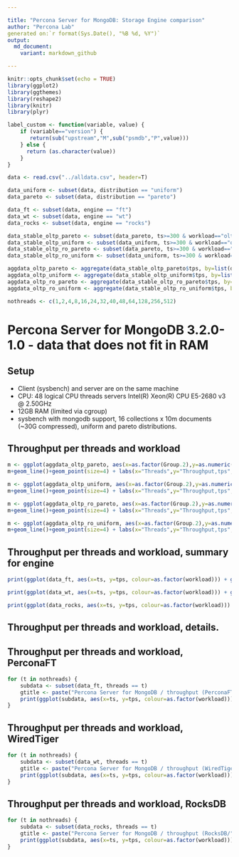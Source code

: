 ```yaml
---

title: "Percona Server for MongoDB: Storage Engine comparison"
author: "Percona Lab"
generated on:`r format(Sys.Date(), "%B %d, %Y")`
output:
  md_document:
    variant: markdown_github

---
```


```r
knitr::opts_chunk$set(echo = TRUE)
library(ggplot2)
library(ggthemes)
library(reshape2)
library(knitr)
library(plyr)

label_custom <- function(variable, value) {
    if (variable=="version") {
       return(sub("upstream","M",sub("psmdb","P",value)))
    } else {
      return (as.character(value))
    }
}

data <- read.csv("../alldata.csv", header=T)

data_uniform <- subset(data, distribution == "uniform")
data_pareto <- subset(data, distribution == "pareto")

data_ft <- subset(data, engine == "ft")
data_wt <- subset(data, engine == "wt")
data_rocks <- subset(data, engine == "rocks")

data_stable_oltp_pareto <- subset(data_pareto, ts>=300 & workload=="oltp")
data_stable_oltp_uniform <- subset(data_uniform, ts>=300 & workload=="oltp")
data_stable_oltp_ro_pareto <- subset(data_pareto, ts>=300 & workload=="oltp_ro")
data_stable_oltp_ro_uniform <- subset(data_uniform, ts>=300 & workload=="oltp_ro")

aggdata_oltp_pareto <- aggregate(data_stable_oltp_pareto$tps, by=list(data_stable_oltp_pareto$engine, data_stable_oltp_pareto$user_provided_threads), FUN=mean, na.rm=TRUE)
aggdata_oltp_uniform <- aggregate(data_stable_oltp_uniform$tps, by=list(data_stable_oltp_uniform$engine, data_stable_oltp_uniform$user_provided_threads), FUN=mean, na.rm=TRUE)
aggdata_oltp_ro_pareto <- aggregate(data_stable_oltp_ro_pareto$tps, by=list(data_stable_oltp_ro_pareto$engine, data_stable_oltp_ro_pareto$user_provided_threads), FUN=mean, na.rm=TRUE)
aggdata_oltp_ro_uniform <- aggregate(data_stable_oltp_ro_uniform$tps, by=list(data_stable_oltp_ro_uniform$engine, data_stable_oltp_ro_uniform$user_provided_threads), FUN=mean, na.rm=TRUE)

nothreads <- c(1,2,4,8,16,24,32,40,48,64,128,256,512)

```
# Percona Server for MongoDB 3.2.0-1.0 - data that does not fit in RAM 

## Setup

* Client (sysbench) and server are on the same machine
* CPU: 48 logical CPU threads servers Intel(R) Xeon(R) CPU E5-2680 v3 @ 2.50GHz
* 12GB RAM (limited via cgroup)
* sysbench with mongodb support, 16 collections x 10m documents (~30G compressed), uniform and pareto distributions. 

## Throughput per threads and workload

```r

m <- ggplot(aggdata_oltp_pareto, aes(x=as.factor(Group.2),y=as.numeric(aggdata_oltp_pareto$x),color=as.factor(Group.1),group=Group.1))
m+geom_line()+geom_point(size=4) + labs(x="Threads",y="Throughput,tps",title="sysbench OLTP - Pareto")+scale_color_tableau(name="Engine & Version")+scale_y_continuous(breaks=extended_range_breaks()(rbind(0,data_stable_oltp_pareto$tps)),labels = scales::comma)+theme(axis.text.x  = element_text(angle=45, vjust=0.5))+theme_bw() + theme(panel.grid = element_line(colour="#010101",size=1), panel.background = element_rect(colour="#000000"), plot.background = element_rect(colour="#000000"), strip.background = element_rect(colour="#010101"), text=element_text(size=50), strip.text=element_text(size=60))

m <- ggplot(aggdata_oltp_uniform, aes(x=as.factor(Group.2),y=as.numeric(aggdata_oltp_uniform$x),color=as.factor(Group.1),group=Group.1))
m+geom_line()+geom_point(size=4) + labs(x="Threads",y="Throughput,tps",title="sysbench OLTP - Uniform")+scale_color_tableau(name="Engine & Version")+scale_y_continuous(breaks=extended_range_breaks()(rbind(0,data_stable_oltp_uniform$tps)),labels = scales::comma)+theme(axis.text.x  = element_text(angle=45, vjust=0.5))+theme_bw() + theme(panel.grid = element_line(colour="#010101",size=1), panel.background = element_rect(colour="#000000"), plot.background = element_rect(colour="#000000"), strip.background = element_rect(colour="#010101"), text=element_text(size=50), strip.text=element_text(size=60))

m <- ggplot(aggdata_oltp_ro_pareto, aes(x=as.factor(Group.2),y=as.numeric(aggdata_oltp_ro_pareto$x),color=as.factor(Group.1),group=Group.1))
m+geom_line()+geom_point(size=4) + labs(x="Threads",y="Throughput,tps",title="sysbench OLTP read only - Pareto")+scale_color_tableau(name="Engine & Version")+scale_y_continuous(breaks=extended_range_breaks()(rbind(0,data_stable_oltp_ro_pareto$tps)),labels = scales::comma)+theme(axis.text.x  = element_text(angle=45, vjust=0.5))+theme_bw() + theme(panel.grid = element_line(colour="#010101",size=1), panel.background = element_rect(colour="#000000"), plot.background = element_rect(colour="#000000"), strip.background = element_rect(colour="#010101"), text=element_text(size=50), strip.text=element_text(size=60))

m <- ggplot(aggdata_oltp_ro_uniform, aes(x=as.factor(Group.2),y=as.numeric(aggdata_oltp_ro_uniform$x),color=as.factor(Group.1),group=Group.1))
m+geom_line()+geom_point(size=4) + labs(x="Threads",y="Throughput,tps",title="sysbench OLTP read only - Uniform")+scale_color_tableau(name="Engine & Version")+scale_y_continuous(breaks=extended_range_breaks()(rbind(0,data_stable_oltp_ro_uniform$tps)),labels = scales::comma)+theme(axis.text.x  = element_text(angle=45, vjust=0.5))+theme_bw() + theme(panel.grid = element_line(colour="#010101",size=1), panel.background = element_rect(colour="#000000"), plot.background = element_rect(colour="#000000"), strip.background = element_rect(colour="#010101"), text=element_text(size=50), strip.text=element_text(size=60))
```

## Throughput per threads and workload, summary for engine

```r

print(ggplot(data_ft, aes(x=ts, y=tps, colour=as.factor(workload))) + geom_jitter(size=4) + scale_colour_discrete(name = "") + facet_grid( distribution ~ user_provided_threads, labeller=label_custom) + xlab("Time in seconds (10 sec interval)") + ylab("Throughput (read/write ops per second)") + ggtitle("Percona Server for MongoDB / throughput per threads (PerconaFT)") + scale_y_continuous(breaks = extended_range_breaks()(rbind(0,data_ft$tps)))  + scale_x_discrete(breaks = c(600)) + expand_limits(x=0, y=0) + theme_bw() + theme(panel.grid = element_line(colour="#010101",size=1), panel.background = element_rect(colour="#000000"), plot.background = element_rect(colour="#000000"), strip.background = element_rect(colour="#010101"), text=element_text(size=50), strip.text=element_text(size=60)))

print(ggplot(data_wt, aes(x=ts, y=tps, colour=as.factor(workload))) + geom_jitter(size=4) + scale_colour_discrete(name = "") + facet_grid(distribution ~ user_provided_threads, labeller=label_custom) + xlab("Time in seconds (10 sec interval)") + ylab("Throughput (read/write ops per second)") + ggtitle("Percona Server for MongoDB / throughput per threads (WiredTiger)") + scale_y_continuous(breaks = extended_range_breaks()(rbind(0,data_wt$tps)))  + scale_x_discrete(breaks = c(600)) + expand_limits(x=0, y=0) + theme_bw() + theme(panel.grid = element_line(colour="#010101",size=1), panel.background = element_rect(colour="#000000"), plot.background = element_rect(colour="#000000"), strip.background = element_rect(colour="#010101"), text=element_text(size=50), strip.text=element_text(size=60)))

print(ggplot(data_rocks, aes(x=ts, y=tps, colour=as.factor(workload))) + geom_jitter(size=4) + scale_colour_discrete(name = "") + facet_grid(distribution ~ user_provided_threads, labeller=label_custom) + xlab("Time in seconds (10 sec interval)") + ylab("Throughput (read/write ops per second)") + ggtitle("Percona Server for MongoDB / throughput per threads (RocksDB)") + scale_y_continuous(breaks = extended_range_breaks()(rbind(0,data_rocks$tps)))  + scale_x_discrete(breaks = c(600)) + expand_limits(x=0, y=0) + theme_bw() + theme(panel.grid = element_line(colour="#010101",size=1), panel.background = element_rect(colour="#000000"), plot.background = element_rect(colour="#000000"), strip.background = element_rect(colour="#010101"), text=element_text(size=50), strip.text=element_text(size=60)))


```

## Throughput per threads and workload, details. 
## Throughput per threads and workload, PerconaFT

```r

for (t in nothreads) {
    subdata <- subset(data_ft, threads == t)
	gtitle <- paste("Percona Server for MongoDB / throughput (PerconaFT/", t," threads)")
	print(ggplot(subdata, aes(x=ts, y=tps, colour=as.factor(workload))) + geom_jitter() + scale_colour_discrete(name = "") + facet_grid(. ~ distribution) + xlab("Time in seconds (10 sec interval)") + ylab("Throughput (read/write ops per second)") + ggtitle(gtitle) + scale_y_continuous(breaks = extended_range_breaks()(rbind(0,subdata$tps)))  + expand_limits(x=0, y=0) + theme_bw() + theme(panel.grid = element_line(colour="#010101",size=1), panel.background = element_rect(colour="#000000"), plot.background = element_rect(colour="#000000"), strip.background = element_rect(colour="#010101"), text=element_text(size=50), strip.text=element_text(size=60)))
}
```

## Throughput per threads and workload, WiredTiger

```r


for (t in nothreads) {
    subdata <- subset(data_wt, threads == t)
	gtitle <- paste("Percona Server for MongoDB / throughput (WiredTiger/", t," threads)")
	print(ggplot(subdata, aes(x=ts, y=tps, colour=as.factor(workload))) + geom_jitter() + scale_colour_discrete(name = "") + facet_grid(. ~ distribution) + xlab("Time in seconds (10 sec interval)") + ylab("Throughput (read/write ops per second)") + ggtitle(gtitle) + scale_y_continuous(breaks = extended_range_breaks()(rbind(0,subdata$tps)))  + expand_limits(x=0, y=0) + theme_bw() + theme(panel.grid = element_line(colour="#010101",size=1), panel.background = element_rect(colour="#000000"), plot.background = element_rect(colour="#000000"), strip.background = element_rect(colour="#010101"), text=element_text(size=50), strip.text=element_text(size=60)))
}
```

## Throughput per threads and workload, RocksDB

```r


for (t in nothreads) {
    subdata <- subset(data_rocks, threads == t)
	gtitle <- paste("Percona Server for MongoDB / throughput (RocksDB/", t," threads)")
	print(ggplot(subdata, aes(x=ts, y=tps, colour=as.factor(workload))) + geom_jitter() + scale_colour_discrete(name = "") + facet_grid(. ~ distribution) + xlab("Time in seconds (10 sec interval)") + ylab("Throughput (read/write ops per second)") + ggtitle(gtitle) + scale_y_continuous(breaks = extended_range_breaks()(rbind(0,subdata$tps)))  + expand_limits(x=0, y=0) + theme_bw() + theme(panel.grid = element_line(colour="#010101",size=1), panel.background = element_rect(colour="#000000"), plot.background = element_rect(colour="#000000"), strip.background = element_rect(colour="#010101"), text=element_text(size=50), strip.text=element_text(size=60)))
}
```
